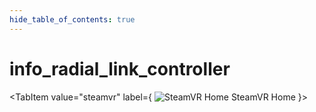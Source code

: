 ```yaml
---
hide_table_of_contents: true
---
```


<!---
!!!!!!
THIS PAGE IS AUTOGENERATED FROM GAME FGD DEFINITIONS!
DO NOT EDIT MANUALLY!
!!!!!!

In order to make edits, you can make an annotation file in /fgd_dump_overrides
-->


# info_radial_link_controller



<Tabs queryString="game">
    
<TabItem value="steamvr" label={
    <span>
        <img src={steamvrIcon} alt="SteamVR Home" className="tab-icon" />
        SteamVR Home
    </span>
    }>
    <STEAMVRPage />
</TabItem>

</Tabs>
